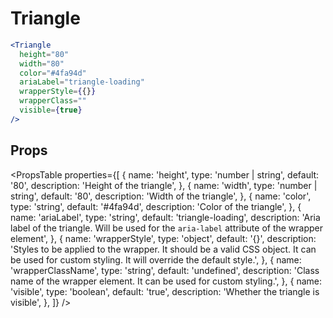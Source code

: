 ---
---

# Triangle

```jsx live
<Triangle
  height="80"
  width="80"
  color="#4fa94d"
  ariaLabel="triangle-loading"
  wrapperStyle={{}}
  wrapperClass=""
  visible={true}
/>
```

## Props

<PropsTable
  properties={[
    {
      name: 'height',
      type: 'number | string',
      default: '80',
      description: 'Height of the triangle',
    },
    {
      name: 'width',
      type: 'number | string',
      default: '80',
      description: 'Width of the triangle',
    },
    {
      name: 'color',
      type: 'string',
      default: '#4fa94d',
      description: 'Color of the triangle',
    },
    {
      name: 'ariaLabel',
      type: 'string',
      default: 'triangle-loading',
      description: 'Aria label of the triangle. Will be used for the `aria-label` attribute of the wrapper element',
    },
    {
      name: 'wrapperStyle',
      type: 'object',
      default: '{}',
      description: 'Styles to be applied to the wrapper. It should be a valid CSS object. It can be used for custom styling. It will override the default style.',
    },
    {
      name: 'wrapperClassName',
      type: 'string',
      default: 'undefined',
      description: 'Class name of the wrapper element. It can be used for custom styling.',
    },
    {
      name: 'visible',
      type: 'boolean',
      default: 'true',
      description: 'Whether the triangle is visible',
    },
  ]}
/>
